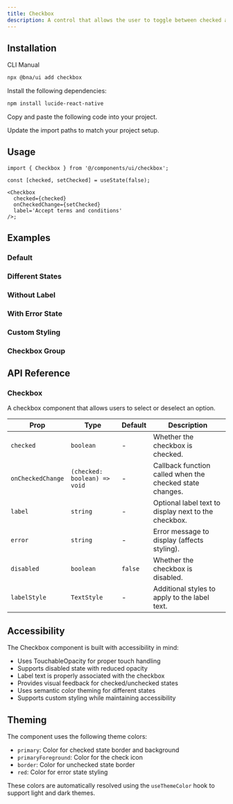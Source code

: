 ```yaml
---
title: Checkbox
description: A control that allows the user to toggle between checked and not checked states.
---
```


<ComponentPreview
  name='checkbox-demo'
  description='A basic checkbox with label'
/>

## Installation

<CodeTabs>

<TabsList>
  <TabsTrigger value="cli">CLI</TabsTrigger>
  <TabsTrigger value="manual">Manual</TabsTrigger>
</TabsList>
<TabsContent value="cli">

```bash
npx @bna/ui add checkbox
```

</TabsContent>

<TabsContent value="manual">

<Steps>

<Step>Install the following dependencies:</Step>

```bash
npm install lucide-react-native
```

<Step>Copy and paste the following code into your project.</Step>

<ComponentSource name='checkbox' title='components/ui/checkbox.tsx' />

<Step>Update the import paths to match your project setup.</Step>

</Steps>

</TabsContent>

</CodeTabs>

## Usage

```tsx
import { Checkbox } from '@/components/ui/checkbox';
```

```tsx
const [checked, setChecked] = useState(false);

<Checkbox
  checked={checked}
  onCheckedChange={setChecked}
  label='Accept terms and conditions'
/>;
```

## Examples

### Default

<ComponentPreview
  name='checkbox-demo'
  description='A basic checkbox with label'
/>

### Different States

<ComponentPreview
  name='checkbox-states'
  description='Checkboxes in different states: unchecked, checked, and disabled'
/>

### Without Label

<ComponentPreview
  name='checkbox-without-label'
  description='A checkbox without a label'
/>

### With Error State

<ComponentPreview
  name='checkbox-with-error'
  description='A checkbox with error styling and message'
/>

### Custom Styling

<ComponentPreview
  name='checkbox-custom-styling'
  description='Checkboxes with custom label styling'
/>

### Checkbox Group

<ComponentPreview
  name='checkbox-group'
  description='Multiple checkboxes working together as a group'
/>

## API Reference

### Checkbox

A checkbox component that allows users to select or deselect an option.

| Prop              | Type                         | Default | Description                                              |
| ----------------- | ---------------------------- | ------- | -------------------------------------------------------- |
| `checked`         | `boolean`                    | -       | Whether the checkbox is checked.                         |
| `onCheckedChange` | `(checked: boolean) => void` | -       | Callback function called when the checked state changes. |
| `label`           | `string`                     | -       | Optional label text to display next to the checkbox.     |
| `error`           | `string`                     | -       | Error message to display (affects styling).              |
| `disabled`        | `boolean`                    | `false` | Whether the checkbox is disabled.                        |
| `labelStyle`      | `TextStyle`                  | -       | Additional styles to apply to the label text.            |

## Accessibility

The Checkbox component is built with accessibility in mind:

- Uses TouchableOpacity for proper touch handling
- Supports disabled state with reduced opacity
- Label text is properly associated with the checkbox
- Provides visual feedback for checked/unchecked states
- Uses semantic color theming for different states
- Supports custom styling while maintaining accessibility

## Theming

The component uses the following theme colors:

- `primary`: Color for checked state border and background
- `primaryForeground`: Color for the check icon
- `border`: Color for unchecked state border
- `red`: Color for error state styling

These colors are automatically resolved using the `useThemeColor` hook to support light and dark themes.
